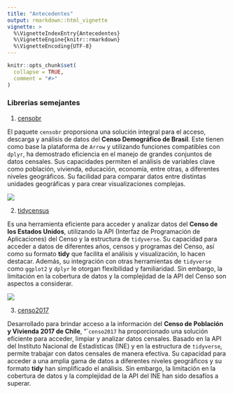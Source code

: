 ```yaml
---
title: "Antecedentes"
output: rmarkdown::html_vignette
vignette: >
  %\VignetteIndexEntry{Antecedentes}
  %\VignetteEngine{knitr::rmarkdown}
  %\VignetteEncoding{UTF-8}
---
```


```r
knitr::opts_chunk$set(
  collapse = TRUE,
  comment = "#>"
)
```

### Librerias semejantes

1. [censobr](https://github.com/ipeaGIT/censobr/)

El paquete `censobr` proporsiona una solución integral para el acceso, descarga y análisis de datos del **Censo Demográfico de Brasil**. Este tienen como base la plataforma de `Arrow` y utilizando funciones compatibles con `dplyr`, ha demostrado eficiencia en el manejo de grandes conjuntos de datos censales. Sus capacidades permiten el análisis de variables clave como población, vivienda, educación, economía, entre otras, a diferentes niveles geográficos. Su facilidad para comparar datos entre distintas unidades geográficas y para crear visualizaciones complejas.

![](images/censobr.png)

2. [tidycensus](https://github.com/walkerke/tidycensus)

Es una herramienta eficiente para acceder y analizar datos del **Censo de los Estados Unidos**, utilizando la API (Interfaz de Programación de Aplicaciones) del Censo y la estructura de `tidyverse`. Su capacidad para acceder a datos de diferentes años, censos y programas del Censo, así como su formato **tidy** que facilita el análisis y visualización, lo hacen destacar. Además, su integración con otras herramientas de `tidyverse` como `ggplot2` y `dplyr` le otorgan flexibilidad y familiaridad. Sin embargo, la limitación en la cobertura de datos y la complejidad de la API del Censo son aspectos a considerar.


![](images/tidycensus.png)

3. [censo2017](https://github.com/ropensci/censo2017/)

Desarrollado para brindar acceso a la información del **Censo de Población y Vivienda 2017 de Chile**, "``censo2017` ha proporcionado una solución eficiente para acceder, limpiar y analizar datos censales. Basado en la API del Instituto Nacional de Estadísticas (INE) y en la estructura de `tidyverse`, permite trabajar con datos censales de manera efectiva. Su capacidad para acceder a una amplia gama de datos a diferentes niveles geográficos y su formato **tidy** han simplificado el análisis. Sin embargo, la limitación en la cobertura de datos y la complejidad de la API del INE han sido desafíos a superar.


